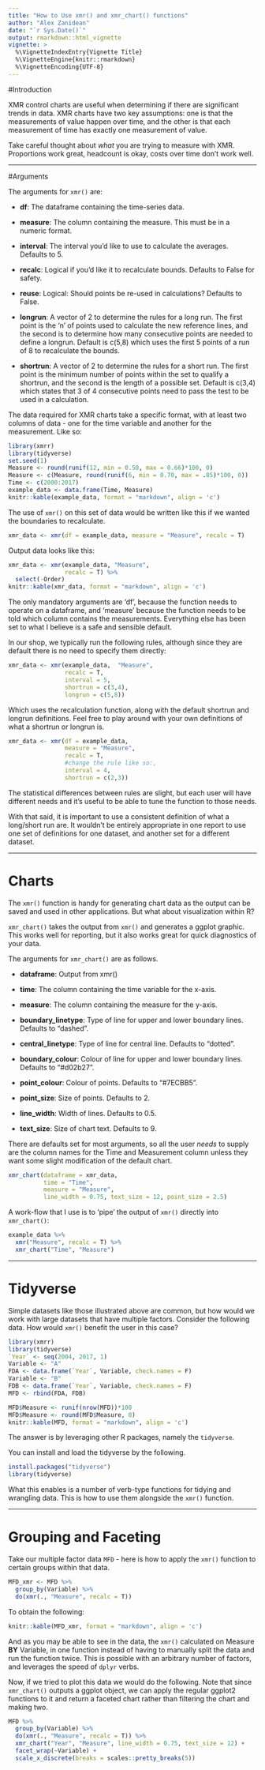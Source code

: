 ```yaml
---
title: "How to Use xmr() and xmr_chart() functions"
author: "Alex Zanidean"
date: "`r Sys.Date()`"
output: rmarkdown::html_vignette
vignette: >
  %\VignetteIndexEntry{Vignette Title}
  %\VignetteEngine{knitr::rmarkdown}
  %\VignetteEncoding{UTF-8}
---
```


#Introduction

XMR control charts are useful when determining if there are significant trends in data. XMR charts have two key assumptions: one is that the measurements of value happen over time, and the other is that each measurement of time has exactly one measurement of value. 


Take careful thought about *what* you are trying to measure with XMR. Proportions work great, headcount is okay, costs over time don't work well.

-------

#Arguments

The arguments for `xmr()` are: 

- **df**: The dataframe containing the time-series data.

- **measure**: The column containing the measure. This must be in a numeric format.

- **interval**: The interval you'd like to use to calculate the averages. Defaults to 5.

- **recalc**: Logical if you'd like it to recalculate bounds. Defaults to False for safety.

- **reuse**: Logical: Should points be re-used in calculations? Defaults to False.

- **longrun**: A vector of 2 to determine the rules for a long run. The first point is the 'n' of points used to calculate the new reference lines, and the second is to determine how many consecutive points are needed to define a longrun. Default is c(5,8) which uses the first 5 points of a run of 8 to recalculate the bounds. 

- **shortrun**: A vector of 2 to determine the rules for a short run. The first point is the minimum number of points within the set to qualify a shortrun, and the second is the length of a possible set. Default is c(3,4) which states that 3 of 4 consecutive points need to pass the test to be used in a calculation. 

The data required for XMR charts take a specific format, with at least two columns of data - one for the time variable and another for the measurement. Like so:

```r
library(xmrr)
library(tidyverse)
set.seed(1)
Measure <- round(runif(12, min = 0.50, max = 0.66)*100, 0)
Measure <- c(Measure, round(runif(6, min = 0.70, max = .85)*100, 0))
Time <- c(2000:2017) 
example_data <- data.frame(Time, Measure)
knitr::kable(example_data, format = "markdown", align = 'c')
```

The use of `xmr()` on this set of data would be written like this if we wanted the boundaries to recalculate. 

```r
xmr_data <- xmr(df = example_data, measure = "Measure", recalc = T)
```

Output data looks like this:
```r
xmr_data <- xmr(example_data, "Measure", 
                recalc = T) %>% 
  select(-Order)
knitr::kable(xmr_data, format = "markdown", align = 'c')
```

The only mandatory arguments are 'df', because the function needs to operate on a dataframe, and 'measure' because the function needs to be told which column contains the measurements. Everything else has been set to what I believe is a safe and sensible default. 

In our shop, we typically run the following rules, although since they are default there is no need to specify them directly:

```r
xmr_data <- xmr(example_data,  "Measure", 
                recalc = T,
                interval = 5,
                shortrun = c(3,4),
                longrun = c(5,8))
```

Which uses the recalculation function, along with the default shortrun and longrun definitions. Feel free to play around with your own definitions of what a shortrun or longrun is.

```r
xmr_data <- xmr(df = example_data, 
                measure = "Measure", 
                recalc = T,
                #change the rule like so:,
                interval = 4,
                shortrun = c(2,3))
```

The statistical differences between rules are slight, but each user will have different needs and it's useful to be able to tune the function to those needs. 

With that said, it is important to use a consistent definition of what a long/short run are. It wouldn't be entirely appropriate in one report to use one set of definitions for one dataset, and another set for a different dataset.

-------

# Charts

The `xmr()` function is handy for generating chart data as the output can be saved and used in other applications. But what about visualization within R?

`xmr_chart()` takes the output from `xmr()` and generates a ggplot graphic. This works well for reporting, but it also works great for quick diagnostics of your data.

The arguments for `xmr_chart()` are as follows. 

- **dataframe**: Output from xmr()

- **time**: The column containing the time variable for the x-axis.

- **measure**: The column containing the measure for the y-axis. 

- **boundary_linetype**: Type of line for upper and lower boundary lines. Defaults to "dashed".

- **central_linetype**: Type of line for central line. Defaults to "dotted".

- **boundary_colour**:	Colour of line for upper and lower boundary lines. Defaults to "#d02b27".

- **point_colour**:	Colour of points. Defaults to "#7ECBB5".

- **point_size**:	Size of points. Defaults to 2.

- **line_width**:	Width of lines. Defaults to 0.5.

- **text_size**:	Size of chart text. Defaults to 9.

There are defaults set for most arguments, so all the user *needs* to supply are the column names for the Time and Measurement column unless they want some slight modification of the default chart.

```r
xmr_chart(dataframe = xmr_data, 
          time = "Time", 
          measure = "Measure",
          line_width = 0.75, text_size = 12, point_size = 2.5)
```

A work-flow that I use is to 'pipe' the output of `xmr()` directly into `xmr_chart()`:

```r
example_data %>% 
  xmr("Measure", recalc = T) %>% 
  xmr_chart("Time", "Measure")
```

-------

# Tidyverse

Simple datasets like those illustrated above are common, but how would we work with large datasets that have multiple factors. Consider the following data. How would `xmr()` benefit the user in this case? 

```r
library(xmrr)
library(tidyverse)
`Year` <- seq(2004, 2017, 1)
Variable <- "A"
FDA <- data.frame(`Year`, Variable, check.names = F)
Variable <- "B"
FDB <- data.frame(`Year`, Variable, check.names = F)
MFD <- rbind(FDA, FDB)

MFD$Measure <- runif(nrow(MFD))*100
MFD$Measure <- round(MFD$Measure, 0)
knitr::kable(MFD, format = "markdown", align = 'c')
```

The answer is by leveraging other R packages, namely the `tidyverse`. 

You can install and load the tidyverse by the following. 

```r
install.packages("tidyverse")
library(tidyverse)
```

What this enables is a number of verb-type functions for tidying and wrangling data. This is how to use them alongside the `xmr()` function. 


-------

# Grouping and Faceting

Take our multiple factor data `MFD` - here is how to apply the `xmr()` function to certain groups within that data. 

```r
MFD_xmr <- MFD %>% 
  group_by(Variable) %>% 
  do(xmr(., "Measure", recalc = T))
```

To obtain the following:

```r
knitr::kable(MFD_xmr, format = "markdown", align = 'c')
```

And as you may be able to see in the data, the `xmr()` calculated on Measure **BY** Variable, in one function instead of having to manually split the data and run the function twice. This is possible with an arbitrary number of factors, and leverages the speed of `dplyr` verbs. 

Now, if we tried to plot this data we would do the following. Note that since `xmr_chart()` outputs a ggplot object, we can apply the regular ggplot2 functions to it and return a faceted chart rather than filtering the chart and making two.

```r
MFD %>% 
  group_by(Variable) %>% 
  do(xmr(., "Measure", recalc = T)) %>% 
  xmr_chart("Year", "Measure", line_width = 0.75, text_size = 12) + 
  facet_wrap(~Variable) + 
  scale_x_discrete(breaks = scales::pretty_breaks(5))
```
